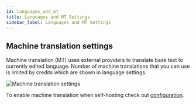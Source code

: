 ---
id: languages_and_mt
title: Languages and MT Settings
sidebar_label: Languages and MT Settings
---

## Machine translation settings
Machine translation (MT) uses external providers to translate base text to currently edited language.
Number of machine translations that you can use is limited by credits which are shown in language settings.

![Machine translation settings](/img/docs/platform/machine_translation.png)

To enable machine translation when self-hosting check out [configuration](/platform/self_hosting/configuration#machine-translation).

